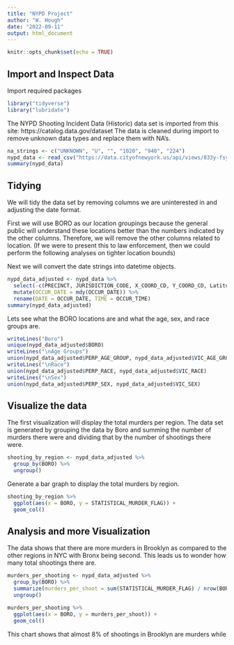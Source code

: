 ```yaml
---
title: "NYPD Project"
author: "W. Hough"
date: "2022-09-11"
output: html_document
---
```


```r
knitr::opts_chunk$set(echo = TRUE)
```

## Import and Inspect Data

Import required packages
```r
library("tidyverse")
library("lubridate")
```


The NYPD Shooting Incident Data (Historic) data set is imported from this site: https://catalog.data.gov/dataset
The data is cleaned during import to remove unknown data types and replace them with NA's.

```r
na_strings <- c("UNKNOWN", "U", "", "1020", "940", "224")
nypd_data <- read_csv("https://data.cityofnewyork.us/api/views/833y-fsy8/rows.csv?accessType=DOWNLOAD", na = na_strings)
summary(nypd_data)
```
## Tidying
We will tidy the data set by removing columns we are uninterested in and adjusting the date format.

First we will use BORO as our location groupings because the general public will understand these locations better than the numbers indicated by the other columns. Therefore, we will remove the other columns related to location. (If we were to present this to law enforcement, then we could perform the following analyses on tighter location bounds)

Next we will convert the date strings into datetime objects.
```r
nypd_data_adjusted <- nypd_data %>% 
  select(-c(PRECINCT, JURISDICTION_CODE, X_COORD_CD, Y_COORD_CD, Latitude, Longitude, Lon_Lat)) %>%
  mutate(OCCUR_DATE = mdy(OCCUR_DATE)) %>%
  rename(DATE = OCCUR_DATE, TIME = OCCUR_TIME)
summary(nypd_data_adjusted)
```

Lets see what the BORO locations are and what the age, sex, and race groups are.

```r
writeLines("Boro")
unique(nypd_data_adjusted$BORO)
writeLines("\nAge Groups")
union(nypd_data_adjusted$PERP_AGE_GROUP, nypd_data_adjusted$VIC_AGE_GROUP)
writeLines("\nRace")
union(nypd_data_adjusted$PERP_RACE, nypd_data_adjusted$VIC_RACE)
writeLines("\nSex")
union(nypd_data_adjusted$PERP_SEX, nypd_data_adjusted$VIC_SEX)


```

## Visualize the data

The first visualization will display the total murders per region. The data set is generated by grouping the data by Boro and summing the number of murders there were and dividing that by the number of shootings there were.

```r
shooting_by_region <- nypd_data_adjusted %>%
  group_by(BORO) %>%
  ungroup()
```

Generate a bar graph to display the total murders by region.
```r
shooting_by_region %>%
  ggplot(aes(x = BORO, y = STATISTICAL_MURDER_FLAG)) +
  geom_col()
```
## Analysis and more Visualization

The data shows that there are more murders in Brooklyn as compared to the other regions in NYC with Bronx being second. This leads us to wonder how many total shootings there are.
```r
murders_per_shooting <- nypd_data_adjusted %>%
  group_by(BORO) %>%
  summarize(murders_per_shoot = sum(STATISTICAL_MURDER_FLAG) / nrow(BORO)) %>%
  ungroup()
```

```r
murders_per_shooting %>%
  ggplot(aes(x = BORO, y = murders_per_shoot)) +
  geom_col()
```
This chart shows that almost 8% of shootings in Brooklyn are murders while 
